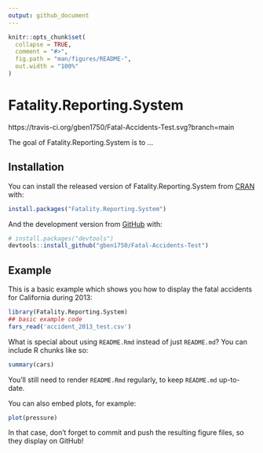 ```yaml
---
output: github_document
---
```


<!-- README.md is generated from README.Rmd. Please edit that file -->

```r
knitr::opts_chunk$set(
  collapse = TRUE,
  comment = "#>",
  fig.path = "man/figures/README-",
  out.width = "100%"
)
```

# Fatality.Reporting.System

<!-- badges: start -->
https://travis-ci.org/gben1750/Fatal-Accidents-Test.svg?branch=main
<!-- badges: end -->

The goal of Fatality.Reporting.System is to ...

## Installation

You can install the released version of Fatality.Reporting.System from [CRAN](https://CRAN.R-project.org) with:

``` r
install.packages("Fatality.Reporting.System")
```

And the development version from [GitHub](https://github.com/) with:

``` r
# install.packages("devtools")
devtools::install_github("gben1750/Fatal-Accidents-Test")
```
## Example

This is a basic example which shows you how to display the fatal accidents for California during 2013:

```r
library(Fatality.Reporting.System)
## basic example code
fars_read('accident_2013_test.csv')
```

What is special about using `README.Rmd` instead of just `README.md`? You can include R chunks like so:

```r
summary(cars)
```

You'll still need to render `README.Rmd` regularly, to keep `README.md` up-to-date.

You can also embed plots, for example:

```r
plot(pressure)
```

In that case, don't forget to commit and push the resulting figure files, so they display on GitHub!
